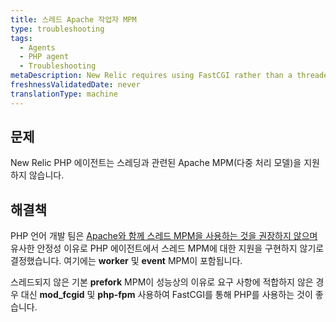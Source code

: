 ```yaml
---
title: 스레드 Apache 작업자 MPM
type: troubleshooting
tags:
  - Agents
  - PHP agent
  - Troubleshooting
metaDescription: New Relic requires using FastCGI rather than a threaded Apache multi-processing model (MPM) for PHP.
freshnessValidatedDate: never
translationType: machine
---
```


## 문제

New Relic PHP 에이전트는 스레딩과 관련된 Apache MPM(다중 처리 모델)을 지원하지 않습니다.

## 해결책

PHP 언어 개발 팀은 [Apache와 함께 스레드 MPM을 사용하는 것을 권장하지 않으며](http://www.php.net/manual/en/install.unix.apache2.php "링크가 새 창에서 열립니다.") 유사한 안정성 이유로 PHP 에이전트에서 스레드 MPM에 대한 지원을 구현하지 않기로 결정했습니다. 여기에는 <DNT>**worker**</DNT> 및 <DNT>**event**</DNT> MPM이 포함됩니다.

스레드되지 않은 기본 <DNT>**prefork**</DNT> MPM이 성능상의 이유로 요구 사항에 적합하지 않은 경우 대신 <DNT>**mod_fcgid**</DNT> 및 <DNT>**php-fpm**</DNT> 사용하여 FastCGI를 통해 PHP를 사용하는 것이 좋습니다.

